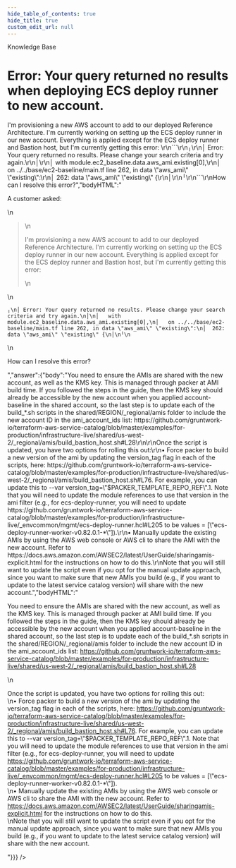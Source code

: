 ```yaml
---
hide_table_of_contents: true
hide_title: true
custom_edit_url: null
---
```



<head>
  <link rel="canonical" href="https://github.com/gruntwork-io/knowledge-base/discussions/357" />
</head>

<CenterLayout>
<span className="searchCategory">Knowledge Base</span>
<h1>Error: Your query returned no results when deploying ECS deploy runner to new account.</h1>
<GitHub discussion={{"id":"D_kwDOF8slf84APS8o","number":357,"author":{"login":"zackproser"},"title":"Error: Your query returned no results when deploying ECS deploy runner to new account.","body":"A customer asked: \r\n> I'm provisioning a new AWS account to add to our deployed Reference Architecture. I'm currently working on setting up the ECS deploy runner in our new account. Everything is applied except for the ECS deploy runner and Bastion host, but I'm currently getting this error: \r\n```\r\n╷\r\n│ Error: Your query returned no results. Please change your search criteria and try again.\r\n│\r\n│   with module.ec2_baseline.data.aws_ami.existing[0],\r\n│   on ../../base/ec2-baseline/main.tf line 262, in data \"aws_ami\" \"existing\":\r\n│  262: data \"aws_ami\" \"existing\" {\r\n│\r\n╵\r\n```\r\nHow can I resolve this error?","bodyHTML":"<p dir=\"auto\">A customer asked:</p>\n<blockquote>\n<p dir=\"auto\">I'm provisioning a new AWS account to add to our deployed Reference Architecture. I'm currently working on setting up the ECS deploy runner in our new account. Everything is applied except for the ECS deploy runner and Bastion host, but I'm currently getting this error:</p>\n</blockquote>\n<div class=\"snippet-clipboard-content notranslate position-relative overflow-auto\" data-snippet-clipboard-copy-content=\"╷\n│ Error: Your query returned no results. Please change your search criteria and try again.\n│\n│   with module.ec2_baseline.data.aws_ami.existing[0],\n│   on ../../base/ec2-baseline/main.tf line 262, in data &quot;aws_ami&quot; &quot;existing&quot;:\n│  262: data &quot;aws_ami&quot; &quot;existing&quot; {\n│\n╵\"><pre class=\"notranslate\"><code class=\"notranslate\">╷\n│ Error: Your query returned no results. Please change your search criteria and try again.\n│\n│   with module.ec2_baseline.data.aws_ami.existing[0],\n│   on ../../base/ec2-baseline/main.tf line 262, in data \"aws_ami\" \"existing\":\n│  262: data \"aws_ami\" \"existing\" {\n│\n╵\n</code></pre></div>\n<p dir=\"auto\">How can I resolve this error?</p>","answer":{"body":"You need to ensure the AMIs are shared with the new account, as well as the KMS key. This is managed through packer at AMI build time. If you followed the steps in the guide, then the KMS key should already be accessible by the new account when you applied account-baseline in the shared account, so the last step is to update each of the build_*.sh scripts in the shared/REGION/_regional/amis folder to include the new account ID in the ami_account_ids list: https://github.com/gruntwork-io/terraform-aws-service-catalog/blob/master/examples/for-production/infrastructure-live/shared/us-west-2/_regional/amis/build_bastion_host.sh#L28\r\n\r\nOnce the script is updated, you have two options for rolling this out:\r\n• Force packer to build a new version of the ami by updating the version_tag flag in each of the scripts, here: https://github.com/gruntwork-io/terraform-aws-service-catalog/blob/master/examples/for-production/infrastructure-live/shared/us-west-2/_regional/amis/build_bastion_host.sh#L76. For example, you can update this to --var version_tag=\"$PACKER_TEMPLATE_REPO_REF\".1. Note that you will need to update the module references to use that version in the ami filter (e.g., for ecs-deploy-runner, you will need to update https://github.com/gruntwork-io/terraform-aws-service-catalog/blob/master/examples/for-production/infrastructure-live/_envcommon/mgmt/ecs-deploy-runner.hcl#L205 to be values = [\"ecs-deploy-runner-worker-v0.82.0.1-*\"]).\r\n• Manually update the existing AMIs by using the AWS web console or AWS cli to share the AMI with the new account. Refer to https://docs.aws.amazon.com/AWSEC2/latest/UserGuide/sharingamis-explicit.html for the instructions on how to do this.\r\nNote that you will still want to update the script even if you opt for the manual update approach, since you want to make sure that new AMIs you build (e.g., if you want to update to the latest service catalog version) will share with the new account.","bodyHTML":"<p dir=\"auto\">You need to ensure the AMIs are shared with the new account, as well as the KMS key. This is managed through packer at AMI build time. If you followed the steps in the guide, then the KMS key should already be accessible by the new account when you applied account-baseline in the shared account, so the last step is to update each of the build_*.sh scripts in the shared/REGION/_regional/amis folder to include the new account ID in the ami_account_ids list: <a href=\"https://github.com/gruntwork-io/terraform-aws-service-catalog/blob/master/examples/for-production/infrastructure-live/shared/us-west-2/_regional/amis/build_bastion_host.sh#L28\">https://github.com/gruntwork-io/terraform-aws-service-catalog/blob/master/examples/for-production/infrastructure-live/shared/us-west-2/_regional/amis/build_bastion_host.sh#L28</a></p>\n<p dir=\"auto\">Once the script is updated, you have two options for rolling this out:<br>\n• Force packer to build a new version of the ami by updating the version_tag flag in each of the scripts, here: <a href=\"https://github.com/gruntwork-io/terraform-aws-service-catalog/blob/master/examples/for-production/infrastructure-live/shared/us-west-2/_regional/amis/build_bastion_host.sh#L76\">https://github.com/gruntwork-io/terraform-aws-service-catalog/blob/master/examples/for-production/infrastructure-live/shared/us-west-2/_regional/amis/build_bastion_host.sh#L76</a>. For example, you can update this to --var version_tag=\"$PACKER_TEMPLATE_REPO_REF\".1. Note that you will need to update the module references to use that version in the ami filter (e.g., for ecs-deploy-runner, you will need to update <a href=\"https://github.com/gruntwork-io/terraform-aws-service-catalog/blob/master/examples/for-production/infrastructure-live/_envcommon/mgmt/ecs-deploy-runner.hcl#L205\">https://github.com/gruntwork-io/terraform-aws-service-catalog/blob/master/examples/for-production/infrastructure-live/_envcommon/mgmt/ecs-deploy-runner.hcl#L205</a> to be values = [\"ecs-deploy-runner-worker-v0.82.0.1-*\"]).<br>\n• Manually update the existing AMIs by using the AWS web console or AWS cli to share the AMI with the new account. Refer to <a href=\"https://docs.aws.amazon.com/AWSEC2/latest/UserGuide/sharingamis-explicit.html\" rel=\"nofollow\">https://docs.aws.amazon.com/AWSEC2/latest/UserGuide/sharingamis-explicit.html</a> for the instructions on how to do this.<br>\nNote that you will still want to update the script even if you opt for the manual update approach, since you want to make sure that new AMIs you build (e.g., if you want to update to the latest service catalog version) will share with the new account.</p>"}}} />

</CenterLayout>
  

<!-- ##DOCS-SOURCER-START
{
  "sourcePlugin": "github-discussions",
  "hash": "dd36feab1221d8c2863630f3e0e38fa7"
}
##DOCS-SOURCER-END -->
